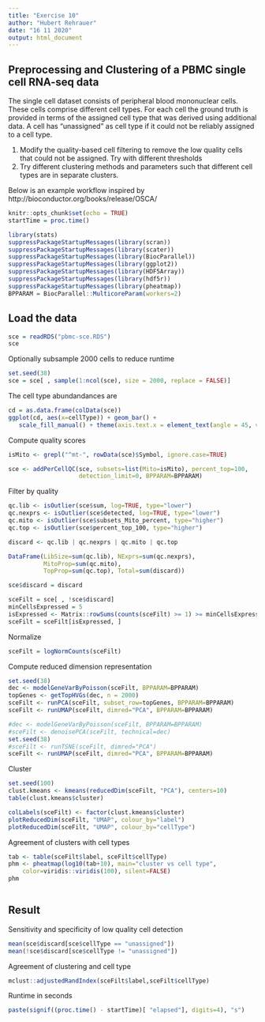```yaml
---
title: "Exercise 10"
author: "Hubert Rehrauer"
date: "16 11 2020"
output: html_document
---
```


## Preprocessing and Clustering of a PBMC single cell RNA-seq data

The single cell dataset consists of peripheral blood mononuclear cells. These cells comprise different cell types. For each cell the ground truth is provided in terms of the assigned cell type that was derived using additional data. A cell has "unassigned" as cell type if it could not be reliably assigned to a cell type. 

1. Modify the quality-based cell filtering to remove the low quality cells that could not be assigned. Try with  different thresholds 
2. Try different clustering methods and parameters such that different cell types are in separate clusters.

Below is an example workflow inspired by http://bioconductor.org/books/release/OSCA/


```r
knitr::opts_chunk$set(echo = TRUE)
startTime = proc.time()

```

```r
library(stats)
suppressPackageStartupMessages(library(scran))
suppressPackageStartupMessages(library(scater))
suppressPackageStartupMessages(library(BiocParallel))
suppressPackageStartupMessages(library(ggplot2))
suppressPackageStartupMessages(library(HDF5Array))
suppressPackageStartupMessages(library(hdf5r))
suppressPackageStartupMessages(library(pheatmap))
BPPARAM = BiocParallel::MulticoreParam(workers=2)


```


## Load the data


```r
sce = readRDS("pbmc-sce.RDS")
sce
```

Optionally subsample 2000 cells to reduce runtime
```r
set.seed(38)
sce = sce[ , sample(1:ncol(sce), size = 2000, replace = FALSE)]

```

The cell type abundandances are
```r
cd = as.data.frame(colData(sce))
ggplot(cd, aes(x=cellType)) + geom_bar() +
   scale_fill_manual() + theme(axis.text.x = element_text(angle = 45, vjust = 1, hjust=1))


```




Compute quality scores
```r

isMito <- grepl("^mt-", rowData(sce)$Symbol, ignore.case=TRUE)

sce <- addPerCellQC(sce, subsets=list(Mito=isMito), percent_top=100,
                    detection_limit=0, BPPARAM=BPPARAM)

```

Filter by quality
```r
qc.lib <- isOutlier(sce$sum, log=TRUE, type="lower")
qc.nexprs <- isOutlier(sce$detected, log=TRUE, type="lower")
qc.mito <- isOutlier(sce$subsets_Mito_percent, type="higher")
qc.top <- isOutlier(sce$percent_top_100, type="higher")

discard <- qc.lib | qc.nexprs | qc.mito | qc.top

DataFrame(LibSize=sum(qc.lib), NExprs=sum(qc.nexprs),
          MitoProp=sum(qc.mito),
          TopProp=sum(qc.top), Total=sum(discard))

sce$discard = discard

sceFilt = sce[ , !sce$discard]
minCellsExpressed = 5
isExpressed <- Matrix::rowSums(counts(sceFilt) >= 1) >= minCellsExpressed
sceFilt = sceFilt[isExpressed, ]


```

Normalize

```r
sceFilt = logNormCounts(sceFilt)


```

Compute reduced dimension representation
```r
set.seed(38)
dec <- modelGeneVarByPoisson(sceFilt, BPPARAM=BPPARAM)
topGenes <- getTopHVGs(dec, n = 2000)
sceFilt <- runPCA(sceFilt, subset_row=topGenes, BPPARAM=BPPARAM) 
sceFilt <- runUMAP(sceFilt, dimred="PCA", BPPARAM=BPPARAM)

```

```r
#dec <- modelGeneVarByPoisson(sceFilt, BPPARAM=BPPARAM)
#sceFilt <- denoisePCA(sceFilt, technical=dec)
set.seed(38)
#sceFilt <- runTSNE(sceFilt, dimred="PCA")
sceFilt <- runUMAP(sceFilt, dimred="PCA", BPPARAM=BPPARAM)


```

Cluster
```r
set.seed(100)
clust.kmeans <- kmeans(reducedDim(sceFilt, "PCA"), centers=10)
table(clust.kmeans$cluster)

```


```r
colLabels(sceFilt) <- factor(clust.kmeans$cluster)
plotReducedDim(sceFilt, "UMAP", colour_by="label")
plotReducedDim(sceFilt, "UMAP", colour_by="cellType")
```

Agreement of clusters with cell types
```r
tab <- table(sceFilt$label, sceFilt$cellType)
phm <- pheatmap(log10(tab+10), main="cluster vs cell type",
    color=viridis::viridis(100), silent=FALSE)
phm



```

## Result

Sensitivity and specificity of low quality cell detection
```r
mean(sce$discard[sce$cellType == "unassigned"])
mean(!sce$discard[sce$cellType != "unassigned"])

```

Agreement of clustering and cell type

```r
mclust::adjustedRandIndex(sceFilt$label,sceFilt$cellType)
```

Runtime in seconds
```r
paste(signif((proc.time() - startTime)[ "elapsed"], digits=4), "s")
```